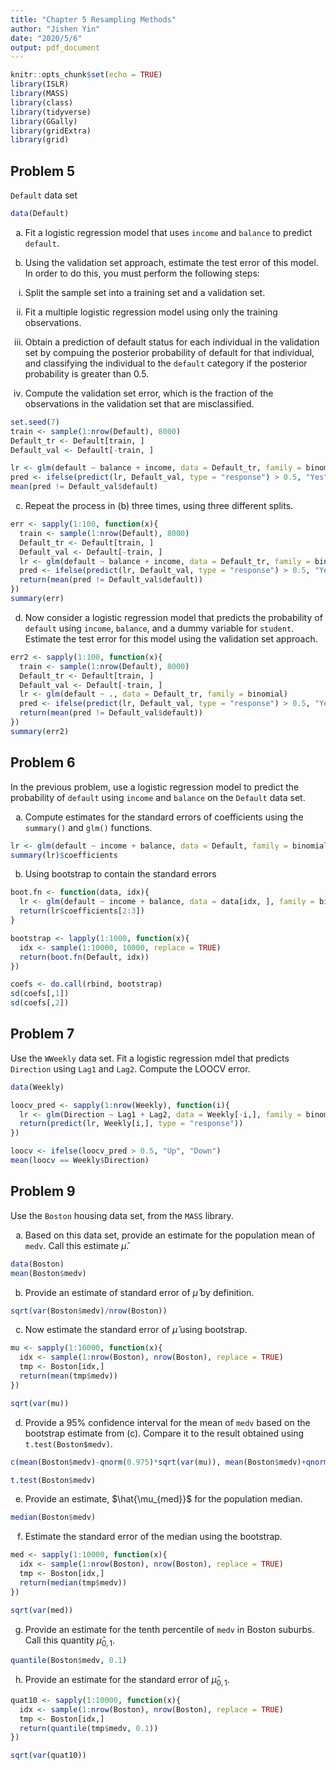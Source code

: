 ```yaml
---
title: "Chapter 5 Resampling Methods"
author: "Jishen Yin"
date: "2020/5/6"
output: pdf_document
---
```


```r
knitr::opts_chunk$set(echo = TRUE)
library(ISLR)
library(MASS)
library(class)
library(tidyverse)
library(GGally)
library(gridExtra)
library(grid)
```

## Problem 5

`Default` data set

```r
data(Default)
```

(a) Fit a logistic regression model that uses `income` and `balance` to predict `default`.

(b) Using the validation set approach, estimate the test error of this model. In order to do this, you must perform the following steps:

i. Split the sample set into a training set and a validation set.

ii. Fit a multiple logistic regression model using only the training observations.

iii. Obtain a prediction of default status for each individual in the validation set by compuing the posterior probability of default for that individual, and classifying the individual to the `default` category if the posterior probability is greater than 0.5.

iv. Compute the validation set error, which is the fraction of the observations in the validation set that are misclassified.

```r
set.seed(7)
train <- sample(1:nrow(Default), 8000)
Default_tr <- Default[train, ]
Default_val <- Default[-train, ]
```

```r
lr <- glm(default ~ balance + income, data = Default_tr, family = binomial)
pred <- ifelse(predict(lr, Default_val, type = "response") > 0.5, "Yes", "No")
mean(pred != Default_val$default)
```

(c) Repeat the process in (b) three times, using three different splits.

```r
err <- sapply(1:100, function(x){
  train <- sample(1:nrow(Default), 8000)
  Default_tr <- Default[train, ]
  Default_val <- Default[-train, ]
  lr <- glm(default ~ balance + income, data = Default_tr, family = binomial)
  pred <- ifelse(predict(lr, Default_val, type = "response") > 0.5, "Yes", "No")
  return(mean(pred != Default_val$default))
})
summary(err)
```


(d) Now consider a logistic regression model that predicts the probability of `default` using `income`, `balance`, and a dummy variable for `student`. Estimate the test error for this model using the validation set approach.

```r
err2 <- sapply(1:100, function(x){
  train <- sample(1:nrow(Default), 8000)
  Default_tr <- Default[train, ]
  Default_val <- Default[-train, ]
  lr <- glm(default ~ ., data = Default_tr, family = binomial)
  pred <- ifelse(predict(lr, Default_val, type = "response") > 0.5, "Yes", "No")
  return(mean(pred != Default_val$default))
})
summary(err2)
```

## Problem 6

In the previous problem, use a logistic regression model to predict the probability of `default` using `income` and `balance` on the `Default` data set.

(a) Compute estimates for the standard errors of coefficients using the `summary()` and `glm()` functions.

```r
lr <- glm(default ~ income + balance, data = Default, family = binomial)
summary(lr)$coefficients
```


(b) Using bootstrap to contain the standard errors

```r
boot.fn <- function(data, idx){
  lr <- glm(default ~ income + balance, data = data[idx, ], family = binomial)
  return(lr$coefficients[2:3])
}

bootstrap <- lapply(1:1000, function(x){
  idx <- sample(1:10000, 10000, replace = TRUE)
  return(boot.fn(Default, idx))
})
```

```r
coefs <- do.call(rbind, bootstrap)
sd(coefs[,1])
sd(coefs[,2])
```

## Problem 7

Use the `WWeekly` data set. Fit a logistic regression mdel that predicts `Direction` using `Lag1` and `Lag2`. Compute the LOOCV error.

```r
data(Weekly)
```

```r
loocv_pred <- sapply(1:nrow(Weekly), function(i){
  lr <- glm(Direction ~ Lag1 + Lag2, data = Weekly[-i,], family = binomial)
  return(predict(lr, Weekly[i,], type = "response"))
})
```

```r
loocv <- ifelse(loocv_pred > 0.5, "Up", "Down")
mean(loocv == Weekly$Direction)
```

## Problem 9

Use the `Boston` housing data set, from the `MASS` library.

(a) Based on this data set, provide an estimate for the population mean of `medv`. Call this estimate $\hat{\mu}$.

```r
data(Boston)
mean(Boston$medv)
```

(b) Provide an estimate of standard error of $\hat{\mu}$ by definition.

```r
sqrt(var(Boston$medv)/nrow(Boston))
```

(c) Now estimate the standard error of $\hat{\mu}$ using bootstrap.

```r
mu <- sapply(1:10000, function(x){
  idx <- sample(1:nrow(Boston), nrow(Boston), replace = TRUE)
  tmp <- Boston[idx,]
  return(mean(tmp$medv))
})

sqrt(var(mu))
```

(d) Provide a 95% confidence interval for the mean of `medv` based on the bootstrap estimate from (c). Compare it to the result obtained using `t.test(Boston$medv)`.

```r
c(mean(Boston$medv)-qnorm(0.975)*sqrt(var(mu)), mean(Boston$medv)+qnorm(0.975)*sqrt(var(mu)))
```

```r
t.test(Boston$medv)
```

(e) Provide an estimate, $\hat{\mu_{med}}$ for the population median.

```r
median(Boston$medv)
```

(f) Estimate the standard error of the median using the bootstrap.

```r
med <- sapply(1:10000, function(x){
  idx <- sample(1:nrow(Boston), nrow(Boston), replace = TRUE)
  tmp <- Boston[idx,]
  return(median(tmp$medv))
})

sqrt(var(med))
```

(g) Provide an estimate for the tenth percentile of `medv` in Boston suburbs. Call this quantity $\hat{\mu}_{0,1}$.

```r
quantile(Boston$medv, 0.1)
```

(h) Provide an estimate for the standard error of $\hat{\mu}_{0,1}$.

```r
quat10 <- sapply(1:10000, function(x){
  idx <- sample(1:nrow(Boston), nrow(Boston), replace = TRUE)
  tmp <- Boston[idx,]
  return(quantile(tmp$medv, 0.1))
})

sqrt(var(quat10))
```